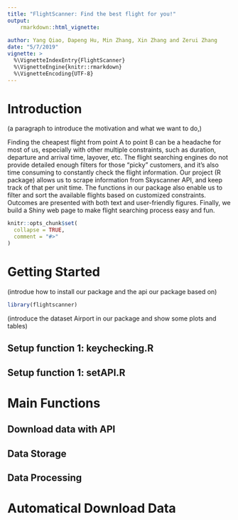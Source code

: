 ```yaml
---
title: "FlightScanner: Find the best flight for you!"
output: 
    rmarkdown::html_vignette:
       
author: Yang Qiao, Dapeng Hu, Min Zhang, Xin Zhang and Zerui Zhang
date: "5/7/2019"
vignette: >
  %\VignetteIndexEntry{FlightScanner}
  %\VignetteEngine{knitr::rmarkdown}
  %\VignetteEncoding{UTF-8}
---
```

# Introduction

(a paragraph to introduce the motivation and what we want to do,)

Finding the cheapest flight from point A to point B can be a headache for most of us, especially with other multiple constraints, such as duration, departure and arrival time, layover, etc. The flight searching engines do not provide detailed enough filters for those “picky” customers, and it’s also time consuming to constantly check the flight information. Our project (R package) allows us to scrape information from Skyscanner API, and keep track of that per unit time. The functions in our package also enable us to filter and sort the available flights based on customized constraints. Outcomes are presented with both text and user-friendly figures. Finally, we build a Shiny web page to make flight searching process easy and fun.


```r
knitr::opts_chunk$set(
  collapse = TRUE,
  comment = "#>"
)
```

# Getting Started

(introdue how to install our package and the api our package based on)

```r
library(flightscanner)
```

(introduce the dataset Airport in our package and show some plots and tables)

## Setup function 1: keychecking.R

## Setup function 1: setAPI.R

# Main Functions

## Download data with API

## Data Storage

## Data Processing 

# Automatical Download Data




